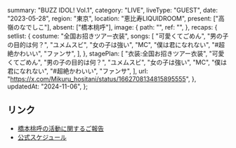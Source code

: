   summary: "BUZZ IDOL! Vol.1",
  category: "LIVE",
  liveType: "GUEST",
  date: "2023-05-28",
  region: "東京",
  location: "恵比寿LIQUIDROOM",
  present: ["高嶺のなでしこ"],
  absent: ["橋本桃呼"],
  image: {
    path: "",
    ref: "",
  },
  recaps: {
    setlist: {
      costume: "全国お招きツアー衣装",
      songs: [
        "可愛くてごめん",
        "男の子の目的は何？",
        "ユメムスビ",
        "女の子は強い",
        "MC",
        "僕は君になれない",
        "#超絶かわいい",
        "ファンサ",
      ],
    },
    stagePlan: [
      "衣装:全国お招きツアー衣装",
      "可愛くてごめん",
      "男の子の目的は何？",
      "ユメムスビ",
      "女の子は強い",
      "MC",
      "僕は君になれない",
      "#超絶かわいい",
      "ファンサ",
    ],
    url: "https://x.com/Mikuru_hositani/status/1662708134815895555",
  },
  updatedAt: "2024-11-06",
};

## リンク

- [橋本桃呼の活動に関するご報告](https://takanenonadeshiko.jp/?p=1016)
- [公式スケジュール](https://takanenonadeshiko.jp/?p=1037)
